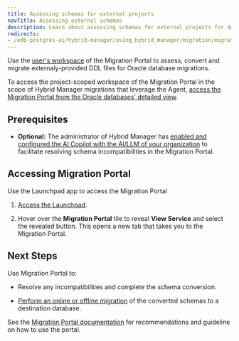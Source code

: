 ```yaml
---
title: Assessing schemas for external projects
navTitle: Assessing external schemas 
description: Learn about assessing schemas for external projects for database migrations with Hybrid Manager.
redirects:
- /edb-postgres-ai/hybrid-manager/using_hybrid_manager/migration/migration_portal/external_schema_migration
---
```


Use the [user's workspace](access_mp.mdx#project-scoped-workspace-vs-users-workspace) of the Migration Portal to assess, convert and migrate externaly-provided DDL files for Oracle database migrations.

To access the project-scoped workspace of the Migration Portal in the scope of Hybrid Manager migrations that leverage the Agent, [access the Migration Portal from the Oracle databases' detailed view](hm_schema_migration.mdx).

## Prerequisites

-   **Optional:** The administrator of Hybrid Manager has [enabled and configured the AI Copilot with the AI/LLM of your organization](../../../enabling_migration_copilot.mdx) to facilitate resolving schema incompatibilities in the Migration Portal.

## Accessing Migration Portal

Use the Launchpad app to access the Migration Portal

1.  [Access the Launchpad](/edb-postgres-ai/latest/hybrid-manager/using_hybrid_manager/hm_overview/using-portal/#launchpad).

2.  Hover over the **Migration Portal** tile to reveal **View Service** and select the revealed button. This opens a new tab that takes you to the Migration Portal.

## Next Steps

Use Migration Portal to: 

-   Resolve any incompatibilities and complete the schema conversion. 

-   [Perform an online or offline migration](https://www.enterprisedb.com/docs/migration_portal/latest/04_mp_migrating_database/03_mp_schema_migration/) of the converted schemas to a destination database.

See the [Migration Portal documentation](https://www.enterprisedb.com/docs/migration_portal/latest/03_mp_using_portal/) for recommendations and guideline on how to use the portal.

